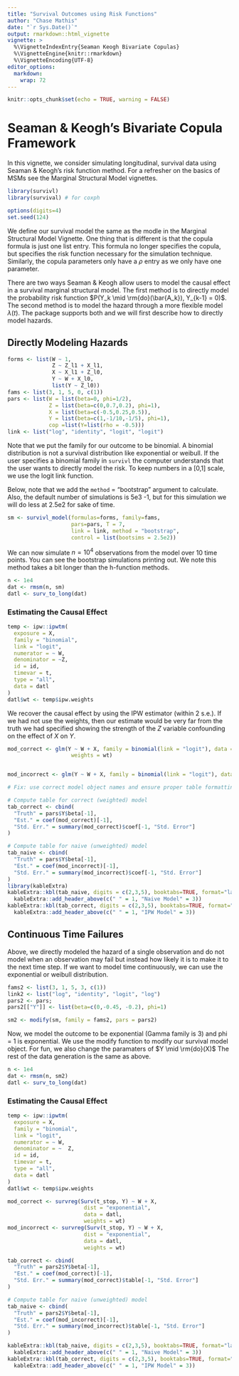 ```yaml
---
title: "Survival Outcomes using Risk Functions"
author: "Chase Mathis"
date: "`r Sys.Date()`"
output: rmarkdown::html_vignette
vignette: >
  %\VignetteIndexEntry{Seaman Keogh Bivariate Copulas}
  %\VignetteEngine{knitr::rmarkdown}
  %\VignetteEncoding{UTF-8}
editor_options:
  markdown:
    wrap: 72
---
```


```r
knitr::opts_chunk$set(echo = TRUE, warning = FALSE)
```

# Seaman & Keogh's Bivariate Copula Framework

In this vignette, we consider simulating longitudinal, survival data
using Seaman & Keogh's risk function method. For a refresher on the
basics of MSMs see the Marginal Structural Model vignettes.

```r
library(survivl)
library(survival) # for coxph

options(digits=4)
set.seed(124)
```

We define our survival model the same as the modle in the Marginal
Structural Model Vignette. One thing that is different is that the
copula formula is just one list entry. This formula no longer specifies
the copula, but specifies the risk function necessary for the simulation
technique. Similarly, the copula parameters only have a $\rho$ entry as
we only have one parameter.

There are two ways Seaman & Keogh allow users to model the causal effect 
in a survival marginal structural model. The first method is to directly model
the probability risk function $P(Y_k \mid \rm{do}(\bar{A_k}), Y_{k-1} = 0)$. 
The second method is to model the hazard through a more flexible model $\lambda(t)$.
The package supports both and we will first describe how to directly model hazards.

## Directly Modeling Hazards

```r
forms <- list(W ~ 1,
              Z ~ Z_l1 + X_l1,
              X ~ X_l1 + Z_l0,
              Y ~ W + X_l0,
              list(Y ~ Z_l0))
fams <- list(3, 1, 5, 0, c(1))
pars <- list(W = list(beta=0, phi=1/2),
             Z = list(beta=c(0,0.7,0.2), phi=1),
             X = list(beta=c(-0.5,0.25,0.5)),
             Y = list(beta=c(1,-1/10,-1/5), phi=1),
             cop =list(Y=list(rho = -0.5)))
link <- list("log", "identity", "logit", "logit")

```
Note that we put the family for our outcome to be binomial. A binomial distribution
is not a survival distribution like exponential or weibull. If the user specifies a binomial
family in `survivl` the computer understands that the user wants to directly model
the risk. To keep numbers in a [0,1] scale, we use the logit link function.

Below, note that we add the `method` = "bootstrap" argument to
calculate. Also, the default number of simulations is 5e3 -1, but for
this simulation we will do less at 2.5e2 for sake of time.

```r

sm <- survivl_model(formulas=forms, family=fams,
                    pars=pars, T = 7,
                    link = link, method = "bootstrap",
                    control = list(bootsims = 2.5e2))
```

We can now simulate $n=10^4$ observations from the model over 10 time
points. You can see the bootstrap simulations printing out. We note this
method takes a bit longer than the h-function methods.

```r
n <- 1e4
dat <- rmsm(n, sm)
datl <- surv_to_long(dat)
```

### Estimating the Causal Effect

```r
temp <- ipw::ipwtm(
  exposure = X, 
  family = "binomial",
  link = "logit",
  numerator = ~ W,
  denominator = ~Z,
  id = id,
  timevar = t,
  type = "all",
  data = datl
)
datl$wt <- temp$ipw.weights
```

We recover the causal effect by using the IPW estimator (within 2 s.e.). If we had not
use the weights, then our estimate would be very far from the truth we
had specified showing the strength of the $Z$ variable confounding on
the effect of $X$ on $Y$.
```r
mod_correct <- glm(Y ~ W + X, family = binomial(link = "logit"), data = datl,
                    weights = wt)


mod_incorrect <- glm(Y ~ W + X, family = binomial(link = "logit"), data = datl)

# Fix: use correct model object names and ensure proper table formatting

# Compute table for correct (weighted) model
tab_correct <- cbind(
  "Truth" = pars$Y$beta[-1],
  "Est." = coef(mod_correct)[-1],
  "Std. Err." = summary(mod_correct)$coef[-1, "Std. Error"]
)

# Compute table for naive (unweighted) model
tab_naive <- cbind(
  "Truth" = pars$Y$beta[-1],
  "Est." = coef(mod_incorrect)[-1],
  "Std. Err." = summary(mod_incorrect)$coef[-1, "Std. Error"]
)
library(kableExtra)
kableExtra::kbl(tab_naive, digits = c(2,3,5), booktabs=TRUE, format="latex")  %>%
  kableExtra::add_header_above(c(" " = 1, "Naive Model" = 3))
kableExtra::kbl(tab_correct, digits = c(2,3,5), booktabs=TRUE, format="latex")  %>%
  kableExtra::add_header_above(c(" " = 1, "IPW Model" = 3))
```

## Continuous Time Failures
Above, we directly modeled the hazard of a single observation and do not model when
an observation may fail but instead how likely it is to make it to the next time step.
If we want to model time continuously, we can use the exponential or weibull distribution.

```r

fams2 <- list(3, 1, 5, 3, c(1))
link2 <- list("log", "identity", "logit", "log")
pars2 <- pars;
pars2[["Y"]] <- list(beta=c(0,-0.45, -0.2), phi=1)

sm2 <- modify(sm, family = fams2, pars = pars2)

```
Now, we model the outcome to be exponential (Gamma family is 3) and phi = 1 is exponential.
We use the modify function to modify our survival model object. For fun, we also
change the paramaters of $Y \mid \rm{do}(X)$
The rest of the data generation is the same as above.


```r
n <- 1e4
dat <- rmsm(n, sm2)
datl <- surv_to_long(dat)
```



### Estimating the Causal Effect

```r
temp <- ipw::ipwtm(
  exposure = X, 
  family = "binomial",
  link = "logit",
  numerator = ~ W,
  denominator = ~  Z,
  id = id,
  timevar = t,
  type = "all",
  data = datl
)
datl$wt <- temp$ipw.weights
```

```r
mod_correct <- survreg(Surv(t_stop, Y) ~ W + X, 
                        dist = "exponential",
                        data = datl,
                        weights = wt)
mod_incorrect <- survreg(Surv(t_stop, Y) ~ W + X, 
                        dist = "exponential",
                        data = datl,
                        weights = wt)               

```

```r
tab_correct <- cbind(
  "Truth" = pars2$Y$beta[-1],
  "Est." = coef(mod_correct)[-1],
  "Std. Err." = summary(mod_correct)$table[-1, "Std. Error"]
)

# Compute table for naive (unweighted) model
tab_naive <- cbind(
  "Truth" = pars2$Y$beta[-1],
  "Est." = coef(mod_incorrect)[-1],
  "Std. Err." = summary(mod_incorrect)$table[-1, "Std. Error"]
)

kableExtra::kbl(tab_naive, digits = c(2,3,5), booktabs=TRUE, format="latex")  %>%
  kableExtra::add_header_above(c(" " = 1, "Naive Model" = 3))
kableExtra::kbl(tab_correct, digits = c(2,3,5), booktabs=TRUE, format="latex")  %>%
  kableExtra::add_header_above(c(" " = 1, "IPW Model" = 3))
```

